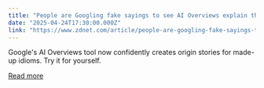 ```yaml
---
title: "People are Googling fake sayings to see AI Overviews explain them - and it's hilarious"
date: "2025-04-24T17:30:00.000Z"
link: "https://www.zdnet.com/article/people-are-googling-fake-sayings-to-see-ai-overviews-explain-them-and-its-hilarious/"
---
```


Google's AI Overviews tool now confidently creates origin stories for made-up idioms. Try it for yourself.

[Read more](https://www.zdnet.com/article/people-are-googling-fake-sayings-to-see-ai-overviews-explain-them-and-its-hilarious/)
